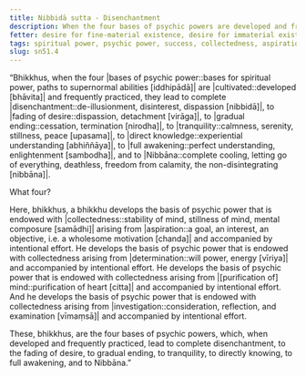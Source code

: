 ```yaml
---
title: Nibbidā sutta - Disenchantment
description: When the four bases of psychic powers are developed and frequently practiced, they lead to complete disenchantment, to the fading of desire, to gradual ending, to tranquility, to directly knowing, to full awakening, and to Nibbāna.
fetter: desire for fine-material existence, desire for immaterial existence, conceit, restlessness, ignorance
tags: spiritual power, psychic power, success, collectedness, aspiration, persistence, energy, mind, investigation, reflection, close examination, sn, sn45-56, sn51
slug: sn51.4
---
```


“Bhikkhus, when the four |bases of psychic power::bases for spiritual power, paths to supernormal abilities [iddhipādā]| are |cultivated::developed [bhāvita]| and frequently practiced, they lead to complete |disenchantment::de-illusionment, disinterest, dispassion [nibbidā]|, to |fading of desire::dispassion, detachment [virāga]|, to |gradual ending::cessation, termination [nirodha]|, to |tranquility::calmness, serenity, stillness, peace [upasama]|, to |direct knowledge::experiential understanding [abhiññāya]|, to |full awakening::perfect understanding, enlightenment [sambodha]|, and to |Nibbāna::complete cooling, letting go of everything, deathless, freedom from calamity, the non-disintegrating [nibbāna]|.

What four?

Here, bhikkhus, a bhikkhu develops the basis of psychic power that is endowed with |collectedness::stability of mind, stillness of mind, mental composure [samādhi]| arising from |aspiration::a goal, an interest, an objective, i.e. a wholesome motivation [chanda]| and accompanied by intentional effort. He develops the basis of psychic power that is endowed with collectedness arising from |determination::will power, energy [vīriya]| and accompanied by intentional effort. He develops the basis of psychic power that is endowed with collectedness arising from |[purification of] mind::purification of heart [citta]| and accompanied by intentional effort. And he develops the basis of psychic power that is endowed with collectedness arising from |investigation::consideration, reflection, and examination [vīmaṃsā]| and accompanied by intentional effort.

These, bhikkhus, are the four bases of psychic powers, which, when developed and frequently practiced, lead to complete disenchantment, to the fading of desire, to gradual ending, to tranquility, to directly knowing, to full awakening, and to Nibbāna.”